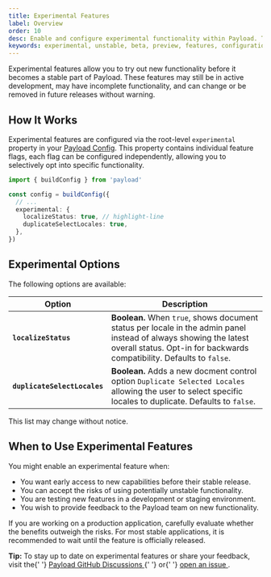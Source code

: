 ```yaml
---
title: Experimental Features
label: Overview
order: 10
desc: Enable and configure experimental functionality within Payload. These featuresmay be unstable and may change or be removed without notice.
keywords: experimental, unstable, beta, preview, features, configuration, Payload, cms, headless, javascript, node, react, nextjs
---
```


Experimental features allow you to try out new functionality before it becomes a stable part of Payload. These features may still be in active development, may have incomplete functionality, and can change or be removed in future releases without warning.

## How It Works

Experimental features are configured via the root-level `experimental` property in your [Payload Config](../configuration/overview). This property contains individual feature flags, each flag can be configured independently, allowing you to selectively opt into specific functionality.

```ts
import { buildConfig } from 'payload'

const config = buildConfig({
  // ...
  experimental: {
    localizeStatus: true, // highlight-line
    duplicateSelectLocales: true,
  },
})
```

## Experimental Options

The following options are available:

| Option                       | Description                                                                                                                                                                                 |
| ---------------------------- | ------------------------------------------------------------------------------------------------------------------------------------------------------------------------------------------- |
| **`localizeStatus`**         | **Boolean.** When `true`, shows document status per locale in the admin panel instead of always showing the latest overall status. Opt-in for backwards compatibility. Defaults to `false`. |
| **`duplicateSelectLocales`** | **Boolean.** Adds a new docment control option `Duplicate Selected Locales` allowing the user to select specific locales to duplicate. Defaults to `false`.                                 |

This list may change without notice.

## When to Use Experimental Features

You might enable an experimental feature when:

- You want early access to new capabilities before their stable release.
- You can accept the risks of using potentially unstable functionality.
- You are testing new features in a development or staging environment.
- You wish to provide feedback to the Payload team on new functionality.

If you are working on a production application, carefully evaluate whether the benefits outweigh the risks. For most stable applications, it is recommended to wait until the feature is officially released.

<Banner type="success">
  <strong>Tip:</strong> To stay up to date on experimental features or share
  your feedback, visit the{' '}
  <a
    href="https://github.com/payloadcms/payload/discussions"
    target="_blank"
    rel="noopener noreferrer"
  >
    Payload GitHub Discussions
  </a>{' '}
  or{' '}
  <a
    href="https://github.com/payloadcms/payload/issues"
    target="_blank"
    rel="noopener noreferrer"
  >
    open an issue
  </a>
  .
</Banner>
